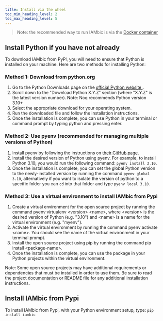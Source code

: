 ```yaml
---
title: Install via the wheel
toc_min_heading_level: 2
toc_max_heading_level: 5
---
```


> Note: the recommended way to run IAMbic is via the [Docker container](./install_via_docker.mdx)

## Install Python if you have not already

To download IAMbic from PyPI, you will need to ensure that Python is installed on your machine. Here are two methods for installing Python:

### Method 1: Download from python.org

1. Go to the Python Downloads page on the [ official Python website ]( https://www.python.org/downloads ).
1. Scroll down to the "Download Python X.Y.Z" section (where "X.Y.Z" is the latest version number). Note: Noq recommends Python version 3.10+
1. Select the appropriate download for your operating system.
1. Run the downloaded file and follow the installation instructions.
1. Once the installation is complete, you can use Python in your terminal or command prompt by typing python and pressing enter.

### Method 2: Use pyenv (recommended for managing multiple versions of Python)

1. Install pyenv by following the instructions on [their GitHub page](https://github.com/pyenv/pyenv).
1. Install the desired version of Python using pyenv. For example, to install Python 3.10, you would run the following command: `pyenv install 3.10`.
1. Once the installation is complete, you can set the global Python version to the newly-installed version by running the command `pyenv global 3.10`, alternatively if you want to isolate the version of python to a specific folder you can `cd` into that folder and type `pyenv local 3.10`.

### Method 3: Use a virtual environment to install IAMbic from Pypi
1. Create a virtual environment for the open source project by running the command pyenv virtualenv <version\> <name\>, where <version\> is the desired version of Python (e.g. "3.10") and <name\> is a name for the virtual environment (e.g. "myenv").
1. Activate the virtual environment by running the command pyenv activate <name\>. You should see the name of the virtual environment in your terminal prompt.
1. Install the open source project using pip by running the command pip install <package-name\>.
1. Once the installation is complete, you can use the package in your Python projects within the virtual environment.

Note: Some open source projects may have additional requirements or dependencies that must be installed in order to use them. Be sure to read the project documentation or README file for any additional installation instructions.

## Install IAMbic from Pypi

To install IAMbic from Pypi, with your Python environment setup, type: `pip install iambic`

